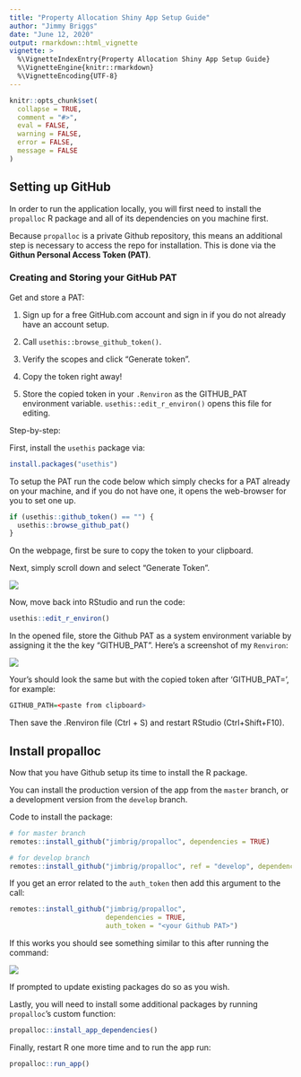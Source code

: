 ```yaml
---
title: "Property Allocation Shiny App Setup Guide"
author: "Jimmy Briggs"
date: "June 12, 2020"
output: rmarkdown::html_vignette
vignette: >
  %\VignetteIndexEntry{Property Allocation Shiny App Setup Guide}
  %\VignetteEngine{knitr::rmarkdown}
  %\VignetteEncoding{UTF-8}
---
```


```r
knitr::opts_chunk$set(
  collapse = TRUE,
  comment = "#>",
  eval = FALSE,
  warning = FALSE,
  error = FALSE,
  message = FALSE
)
```

## Setting up GitHub

In order to run the application locally, you will first need to install the 
`propalloc` R package and all of its dependencies on you machine first.

Because `propalloc` is a private Github repository, this means an additional 
step is necessary to access the repo for installation. This is done via the 
**Githun Personal Access Token (PAT)**.

### Creating and Storing your GitHub PAT

Get and store a PAT: 

1. Sign up for a free GitHub.com account and sign in if you do not already have 
   an account setup.
   
2. Call `usethis::browse_github_token()`. 

3. Verify the scopes and click "Generate token". 

4. Copy the token right away! 

5. Store the copied token in your `.Renviron` as the GITHUB_PAT environment 
   variable. `usethis::edit_r_environ()` opens this file for editing.

Step-by-step: 

First, install the `usethis` package via:

```r
install.packages("usethis")
```

To setup the PAT run the code below which simply checks for a PAT already on your 
machine, and if you do not have one, it opens the web-browser for you to set one 
up.

```r
if (usethis::github_token() == "") {
  usethis::browse_github_pat()
}
```

On the webpage, first be sure to copy the token to your clipboard. 

Next, simply scroll down and select "Generate Token".

![](img/gh-token-screenshot.png)

Now, move back into RStudio and run the code:

```r
usethis::edit_r_environ()
```

In the opened file, store the Github PAT as a system environment variable by 
assigning it the the key "GITHUB_PAT". Here's a screenshot of my `Renviron`:

![](img/gh-pat.png)

Your's should look the same but with the copied token after 'GITHUB_PAT=', for 
example: 

```r
GITHUB_PATH=<paste from clipboard>
```

Then save the .Renviron file (Ctrl + S) and restart RStudio (Ctrl+Shift+F10).

## Install propalloc

Now that you have Github setup its time to install the R package.

You can install the production version of the app from the `master` branch, 
or a development version from the `develop` branch.

Code to install the package:

```r
# for master branch
remotes::install_github("jimbrig/propalloc", dependencies = TRUE)

# for develop branch
remotes::install_github("jimbrig/propalloc", ref = "develop", dependencies = TRUE)
```

If you get an error related to the `auth_token` then add this argument to the call: 

```r
remotes::install_github("jimbrig/propalloc", 
                        dependencies = TRUE, 
                        auth_token = "<your Github PAT>")
```


If this works you should see something similar to this after running the command: 

![](img/ingh.png)

If prompted to update existing packages do so as you wish.

Lastly, you will need to install some additional packages by running 
`propalloc`'s custom function: 

```r
propalloc::install_app_dependencies()
```

Finally, restart R one more time and to run the app run:

```r
propalloc::run_app()
```


